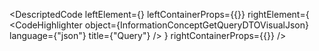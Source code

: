 
<DescriptedCode
  leftElement={<InformationConceptGetQueryDTODesc />}
  leftContainerProps={{}}
  rightElement={
    <CodeHighlighter
      object={InformationConceptGetQueryDTOVisualJson}
      language={"json"}
      title={"Query"}
    />
  }
  rightContainerProps={{}}
/>
